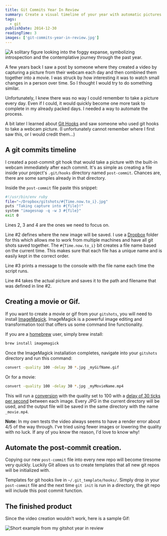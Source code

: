 ```yaml
---
title: Git Commits Year In Review
summary: Create a visual timeline of your year with automatic pictures taken after each commit.
tags:
  - git
publishDate: 2014-12-30
readingTime: 3
images: ['git-commits-year-in-review.jpg']
---
```


![A solitary figure looking into the foggy expanse, symbolizing introspection and the contemplative journey through the past year.](git-commits-year-in-review.jpg)

A few years back I saw a post by someone where they created a video by capturing a picture from their webcam each day
and then combined them together into a movie. I was struck by how interesting it was to watch small changes in a
person over time. So I thought I would try to do something similar.

Unfortunately, I knew there was no way I could remember to take a picture every day. Even if I could, it would
quickly become one more task to complete in my already packed days. I needed a way to automate the process.

A bit later I learned about [Git Hooks][6] and saw someone who used git hooks to take a webcam picture. (I
unfortunately cannot remember where I first saw this, or I would credit them...)

## A git commits timeline

I created a post-commit git hook that would take a picture with the built-in webcam immediately after each commit.
It's as simple as creating a file inside your project's `.git/hooks` directory named `post-commit`. Chances are,
there are some samples already in that directory.

Inside the `post-commit` file paste this snippet:

```bash
#!/usr/bin/env ruby
file="~/Dropbox/gitshots/#{Time.now.to_i}.jpg"
puts "Taking capture into #{file}!"
system "imagesnap -q -w 3 #{file}"
exit 0
```

Lines 2, 3 and 4 are the ones we need to focus on.

Line #2 defines where the new image will be saved. I use a [Dropbox][1] folder for this which allows me to work from
multiple machines and have all git shots saved together. The `#{Time.now.to_i}` bit creates a file name based on the
current time. This makes sure that each file has a unique name and is easily kept in the correct order.

Line #3 prints a message to the console with the file name each time the script runs.

Line #4 takes the actual picture and saves it to the path and filename that was defined in line #2.

## Creating a movie or Gif.

If you want to create a movie or gif from your `gitshots`, you will need to install [ImageMagick][2]. ImageMagick is a
powerful image editing and transformation tool that offers us some command line functionality.

If you are a [homebrew][3] user, simply brew install:

```bash
brew install imagemagick
```

Once the ImageMagick installation completes, navigate into your `gitshots` directory and run this command:

```bash
convert -quality 100 -delay 30 *.jpg _myGifName.gif
```

Or for a movie:

```bash
convert -quality 100 -delay 30 *.jpg _myMovieName.mp4
```

This will run a [conversion][4] with the quality set to 100 with a [delay of 30 ticks per second][5] between each
image. Every JPG in the current directory will be used, and the output file will be saved in the same directory with
the name `_movie.mp4`.

**Note:** In my own tests the video always seems to have a render error about 4/5 of the way through. I've tried
using fewer images or lowering the quality with no luck. If any of you know the reason, I'd love to know why!

## Automate the post-commit creation.

Copying our new `post-commit` file into every new repo will become tiresome very quickly. Luckily Git allows us to
create templates that all new git repos will be initialized with.

Templates for git hooks live in `~/.git_template/hooks/`. Simply drop in your `post-commit` file and the next time
`git init` is run in a directory, the git repo will include this post commit function.

## The finished product

Since the video creation wouldn't work, here is a sample Gif:

![Short example from my gitshot year in review](2014_gitshots.gif)

[1]: https://dropbox.com
[2]: https://www.imagemagick.org
[3]: https://brew.sh/
[4]: https://www.imagemagick.org/script/convert.php
[5]: https://www.imagemagick.org/script/command-line-options.php#delay
[6]: https://git-scm.com/book/en/v2/Customizing-Git-Git-Hooks
